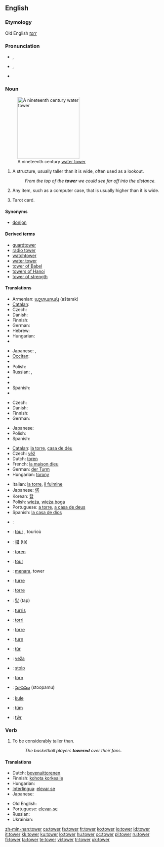 ==English==

===Etymology===
Old English ''[[torr]]''

===Pronunciation===
* {{a|RP}} {{IPA|/ˈtaʊə/}}, {{SAMPA|/"taU@/}}
* {{a|GenAm}} {{IPA|/ˈtaʊɚ/}}, {{SAMPA|/"taU@`/}}
* {{audio|en-us-tower.ogg|Audio (US)}}
*: {{rhymes|aʊə(r)}}

===Noun===
{{wikipedia}}
{{en-noun}}
[[Image:800px-FtThomasTower.jpg|200px|right|thumb|A nineteenth century [[water tower]]]]

# A structure, usually taller than it is wide, often used as a lookout.
#: ''From the top of the '''tower''' we could see far off into the distance.''
# {{figuratively}} Any item, such as a computer case, that is usually higher than it is wide.
# {{rfc-sense}} Tarot card.

====Synonyms====
* [[donjon]]

====Derived terms====
* [[guardtower]]
* [[radio tower]]
* [[watchtower]]
* [[water tower]]
* [[tower of Babel]]
* [[towers of Hanoi]]
* [[tower of strength]]

====Translations====
{{trans-top|structure}}
* Armenian: [[աշտարակ]] (aštarak)
* [[Catalan]]: {{t-|ca|torre|f}}
* Czech: {{t-|cs|věž|f}}
* Danish: {{t-|da|tårn|n}}
* Finnish: {{t+|fi|torni}}
* German: {{t+|de|Turm|m}}
* Hebrew: {{t+|he|מגדל|m|tr=migdal|sc=Hebr}}
* Hungarian: {{t+|hu|torony}}
* {{trreq|Irish}}
{{trans-mid}}
* Japanese: {{t+|ja|塔|tr=tō|sc=Jpan}}, {{t|ja|タワー|tr=tawā|sc=Jpan}}
* [[Occitan]]: {{t-|oc|torre|f|xs=Occitan}}
* {{trreq|Old English}}
* Polish: {{t+|pl|wieża|f}}
* Russian: {{t+|ru|башня|f|tr=bášn'a|sc=Cyrl}}, {{t|ru|вышка|f|tr=výška|sc=Cyrl}}
* {{trreq|Scots}}
* {{trreq|Scottish Gaelic}}
* Spanish: {{t+|es|torre|f}}
* {{trreq|Welsh}}
{{trans-bottom}}

{{trans-top|''(figuratively)'' any item that is higher than it is wide}}
* Czech: {{t-|cs|věž|f}}
* Danish: {{t-|da|tårn|n}}
* Finnish: {{t+|fi|torni}}
* German: {{t+|de|Turm|m}}
{{trans-mid}}
* Japanese: {{t|ja|タワー|tr=tawā|sc=Jpan}}
* Polish: {{t+|pl|wieża|f}}
* Spanish: {{t+|es|torre|f}}
{{trans-bottom}}

{{trans-top|Tarot card}}
* [[Catalan]]: [[la torre]], [[casa de déu]]
* Czech: [[věž]]
* Dutch: [[toren]]
* French: [[la maison dieu]]
* German: [[der Turm]]
* Hungarian: [[torony]]
{{trans-mid}}
* Italian: [[la torre]], [[il fulmine]]
* Japanese: [[塔]]
* Korean: [[탑]]
* Polish: [[wieża]], [[wieża boga]]
* Portuguese: [[a torre]], [[a casa de deus]]
* Spanish: [[la casa de dios]]
{{trans-bottom}}

{{checktrans-top}}
* {{ttbc|Arabic}}: {{Arab|[[برج]]}} {{unicode|(burj)}}
* {{ttbc|Breton}}: [[tour#Breton|tour]] {{m}}, tourioù {{p}}
* {{ttbc|Chinese}}: [[塔]] (tǎ)
* {{ttbc|Dutch}}: [[toren]] {{m}}
* {{ttbc|French}}: [[tour#French|tour]] {{f}}
* {{ttbc|Indonesian}}: [[menara]], tower
* {{ttbc|Interlingua}}: [[turre]]
* {{ttbc|Italian}}: [[torre]] {{f}}
* {{ttbc|Korean}}: [[탑]] (tap)
* {{ttbc|Latin}}: [[turris]] {{f}}
* {{ttbc|Maltese}}: [[torri]] {{m}}
{{checktrans-mid}}
* {{ttbc|Portuguese}}: [[torre]] {{f}}
* {{ttbc|Romanian}}: [[turn#Romanian|turn]] {{n}}
* {{ttbc|Scottish Gaelic}}: [[tùr]] {{m}}
* {{ttbc|Slovak}}: [[veža]] {{f}}
* {{ttbc|Slovene}}: [[stolp]] {{m}}
* {{ttbc|Swedish}}: [[torn#Swedish|torn]]
* {{ttbc|Telugu}}: [[స్తూపము]] (stoopamu)
* {{ttbc|Turkish}}: [[kule]]
* {{ttbc|Volapük}}: [[tüm]]
* {{ttbc|Welsh}}: [[tŵr]]
{{checktrans-bottom}}

===Verb===
{{en-verb|towers|towering|towered}}

# To be considerably taller than.
#: ''The basketball players '''towered''' over their fans''.

====Translations====
{{trans-top|to be considerably taller than}}
* Dutch: [[bovenuittorenen]]
* Finnish: [[kohota korkealle]]
* Hungarian: {{t|hu|tornyosul}}
* [[Interlingua]]: [[elevar se]]
* Japanese: {{t|ja|そびえ立つ|tr=sobie tatsu|sc=Jpan}}
{{trans-mid}}
* Old English: {{t-|ang|hlifian|xs=Old English}}
* Portuguese: [[elevar-se]]
* Russian: {{t|ru|возвышаться|tr=vozvyšát’s’a|sc=Cyrl}} {{impf}}
* Ukrainian: {{t|uk|височіти|sc=Cyrl|xs=Ukrainian}}
{{trans-bottom}}

[[zh-min-nan:tower]]
[[ca:tower]]
[[fa:tower]]
[[fr:tower]]
[[ko:tower]]
[[io:tower]]
[[id:tower]]
[[it:tower]]
[[kk:tower]]
[[ku:tower]]
[[lo:tower]]
[[hu:tower]]
[[oc:tower]]
[[pl:tower]]
[[ru:tower]]
[[fi:tower]]
[[ta:tower]]
[[te:tower]]
[[vi:tower]]
[[tr:tower]]
[[uk:tower]]
